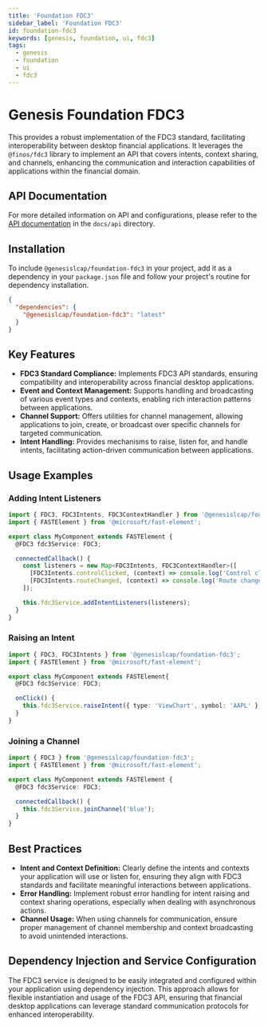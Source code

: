 ```yaml
---
title: 'Foundation FDC3'
sidebar_label: 'Foundation FDC3'
id: foundation-fdc3
keywords: [genesis, foundation, ui, fdc3]
tags:
  - genesis
  - foundation
  - ui
  - fdc3
---
```


# Genesis Foundation FDC3

This provides a robust implementation of the FDC3 standard, facilitating interoperability between desktop financial applications. It leverages the `@finos/fdc3` library to implement an API that covers intents, context sharing, and channels, enhancing the communication and interaction capabilities of applications within the financial domain.

## API Documentation

For more detailed information on API and configurations, please refer to the [API documentation](docs/api/index.md) in the `docs/api` directory.

## Installation

To include `@genesislcap/foundation-fdc3` in your project, add it as a dependency in your `package.json` file and follow your project's routine for dependency installation.

```json
{
  "dependencies": {
    "@genesislcap/foundation-fdc3": "latest"
  }
}
```

## Key Features

- **FDC3 Standard Compliance:** Implements FDC3 API standards, ensuring compatibility and interoperability across financial desktop applications.
- **Event and Context Management:** Supports handling and broadcasting of various event types and contexts, enabling rich interaction patterns between applications.
- **Channel Support:** Offers utilities for channel management, allowing applications to join, create, or broadcast over specific channels for targeted communication.
- **Intent Handling:** Provides mechanisms to raise, listen for, and handle intents, facilitating action-driven communication between applications.

## Usage Examples

### Adding Intent Listeners

```typescript
import { FDC3, FDC3Intents, FDC3ContextHandler } from '@genesislcap/foundation-fdc3';
import { FASTElement } from '@microsoft/fast-element';

export class MyComponent extends FASTElement {
  @FDC3 fdc3Service: FDC3;

  connectedCallback() {
    const listeners = new Map<FDC3Intents, FDC3ContextHandler>([
      [FDC3Intents.controlClicked, (context) => console.log('Control clicked', context)],
      [FDC3Intents.routeChanged, (context) => console.log('Route changed', context)],
    ]);

    this.fdc3Service.addIntentListeners(listeners);
  }
}
```

### Raising an Intent

```typescript
import { FDC3, FDC3Intents } from '@genesislcap/foundation-fdc3';
import { FASTElement } from '@microsoft/fast-element';

export class MyComponent extends FASTElement{
  @FDC3 fdc3Service: FDC3;

  onClick() {
    this.fdc3Service.raiseIntent({ type: 'ViewChart', symbol: 'AAPL' }, FDC3Intents.controlClicked);
  }
}
```

### Joining a Channel

```typescript
import { FDC3 } from '@genesislcap/foundation-fdc3';
import { FASTElement } from '@microsoft/fast-element';

export class MyComponent extends FASTElement {
  @FDC3 fdc3Service: FDC3;

  connectedCallback() {
    this.fdc3Service.joinChannel('blue');
  }
}
```

## Best Practices

- **Intent and Context Definition:** Clearly define the intents and contexts your application will use or listen for, ensuring they align with FDC3 standards and facilitate meaningful interactions between applications.
- **Error Handling:** Implement robust error handling for intent raising and context sharing operations, especially when dealing with asynchronous actions.
- **Channel Usage:** When using channels for communication, ensure proper management of channel membership and context broadcasting to avoid unintended interactions.

## Dependency Injection and Service Configuration

The FDC3 service is designed to be easily integrated and configured within your application using dependency injection. This approach allows for flexible instantiation and usage of the FDC3 API, ensuring that financial desktop applications can leverage standard communication protocols for enhanced interoperability.


